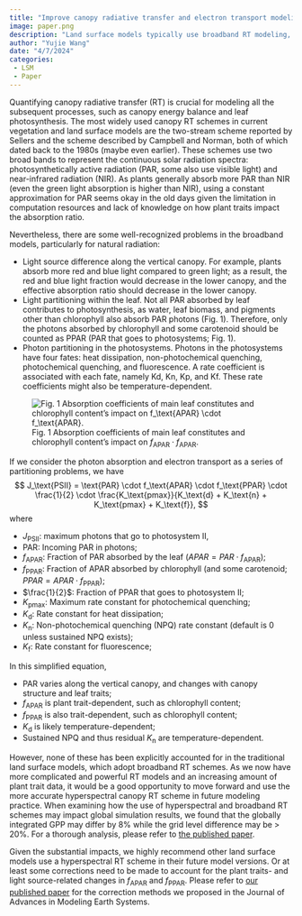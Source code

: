 ```yaml
---
title: "Improve canopy radiative transfer and electron transport modeling"
image: paper.png
description: "Land surface models typically use broadband RT modeling, potentially resulting in biased PPAR and J calculations. How can we improve this?"
author: "Yujie Wang"
date: "4/7/2024"
categories:
 - LSM
 - Paper
---
```


Quantifying canopy radiative transfer (RT) is crucial for modeling all the subsequent processes, such as canopy energy balance and leaf photosynthesis. The most widely used canopy RT schemes in current vegetation and land surface models are the two-stream scheme reported by Sellers and the scheme described by Campbell and Norman, both of which dated back to the 1980s (maybe even earlier). These schemes use two broad bands to represent the continuous solar radiation spectra: photosynthetically active radiation (PAR, some also use visible light) and near-infrared radiation (NIR). As plants generally absorb more PAR than NIR (even the green light absorption is higher than NIR), using a constant approximation for PAR seems okay in the old days given the limitation in computation resources and lack of knowledge on how plant traits impact the absorption ratio.

Nevertheless, there are some well-recognized problems in the broadband models, particularly for natural radiation:

- Light source difference along the vertical canopy. For example, plants absorb more red and blue light compared to green light; as a result, the red and blue light fraction would decrease in the lower canopy, and the effective absorption ratio should decrease in the lower canopy.
- Light partitioning within the leaf. Not all PAR absorbed by leaf contributes to photosynthesis, as water, leaf biomass, and pigments other than chlorophyll also absorb PAR photons (Fig. 1). Therefore, only the photons absorbed by chlorophyll and some carotenoid should be counted as PPAR (PAR that goes to photosystems; Fig. 1).
- Photon partitioning in the photosystems. Photons in the photosystems have four fates: heat dissipation, non-photochemical quenching, photochemical quenching, and fluorescence. A rate coefficient is associated with each fate, namely Kd, Kn, Kp, and Kf. These rate coefficients might also be temperature-dependent.

![Fig. 1 Absorption coefficients of main leaf constitutes and chlorophyll content's impact on $f_\text{APAR} \cdot f_\text{APAR}$.](spectra-trait.png)

If we consider the photon absorption and electron transport as a series of partitioning problems, we have
$$
J_\text{PSII} = \text{PAR} \cdot f_\text{APAR} \cdot f_\text{PPAR} \cdot \frac{1}{2} \cdot \frac{K_\text{pmax}}{K_\text{d} + K_\text{n} + K_\text{pmax} + K_\text{f}},
$$
where

- $J_\text{PSII}$: maximum photons that go to photosystem II,
- $\text{PAR}$: Incoming PAR in photons;
- $f_\text{APAR}$: Fraction of PAR absorbed by the leaf ($APAR = PAR \cdot f_\text{APAR}$);
- $f_\text{PPAR}$: Fraction of APAR absorbed by chlorophyll (and some carotenoid; $PPAR = APAR \cdot f_\text{PPAR}$);
- $\frac{1}{2}$: Fraction of PPAR that goes to photosystem II;
- $K_\text{pmax}$: Maximum rate constant for photochemical quenching;
- $K_\text{d}$: Rate constant for heat dissipation;
- $K_\text{n}$: Non-photochemical quenching (NPQ) rate constant (default is 0 unless sustained NPQ exists);
- $K_\text{f}$: Rate constant for fluorescence;

In this simplified equation,

- PAR varies along the vertical canopy, and changes with canopy structure and leaf traits;
- $f_\text{APAR}$ is plant trait-dependent, such as chlorophyll content;
- $f_\text{PPAR}$ is also trait-dependent, such as chlorophyll content;
- $K_\text{d}$ is likely temperature-dependent;
- Sustained NPQ and thus residual $K_\text{n}$ are temperature-dependent.

However, none of these has been explicitly accounted for in the traditional land surface models, which adopt broadband RT schemes. As we now have more complicated and powerful RT models and an increasing amount of plant trait data, it would be a good opportunity to move forward and use the more accurate hyperspectral canopy RT scheme in future modeling practice. When examining how the use of hyperspectral and broadband RT schemes may impact global simulation results, we found that the globally integrated GPP may differ by 8% while the grid level difference may be > 20%. For a thorough analysis, please refer to [the published paper](https://doi.org/10.1029/2023MS003992).

Given the substantial impacts, we highly recommend other land surface models use a hyperspectral RT scheme in their future model versions. Or at least some corrections need to be made to account for the plant traits- and light source-related changes in $f_\text{APAR}$ and $f_\text{PPAR}$. Please refer to [our published paper](https://doi.org/10.1029/2023MS003992) for the correction methods we proposed in the Journal of Advances in Modeling Earth Systems.
